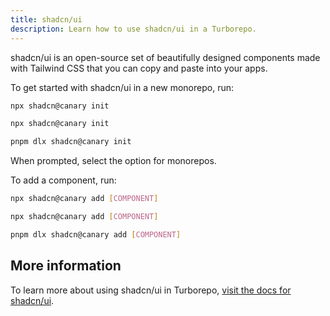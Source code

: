 ```yaml
---
title: shadcn/ui
description: Learn how to use shadcn/ui in a Turborepo.
---
```



shadcn/ui is an open-source set of beautifully designed components made with Tailwind CSS that you can copy and paste into your apps.

To get started with shadcn/ui in a new monorepo, run:

<PackageManagerTabs>
<Tab>

```bash title="Terminal"
npx shadcn@canary init
```

</Tab>

<Tab>

```bash title="Terminal"
npx shadcn@canary init
```

</Tab>

<Tab>

```bash title="Terminal"
pnpm dlx shadcn@canary init
```

</Tab>
</PackageManagerTabs>

When prompted, select the option for monorepos.

To add a component, run:

<PackageManagerTabs>
<Tab>

```bash title="Terminal"
npx shadcn@canary add [COMPONENT]
```

</Tab>

<Tab>

```bash title="Terminal"
npx shadcn@canary add [COMPONENT]
```

</Tab>

<Tab>

```bash title="Terminal"
pnpm dlx shadcn@canary add [COMPONENT]
```

</Tab>
</PackageManagerTabs>

## More information

To learn more about using shadcn/ui in Turborepo, [visit the docs for shadcn/ui](https://ui.shadcn.com/docs/monorepo).
